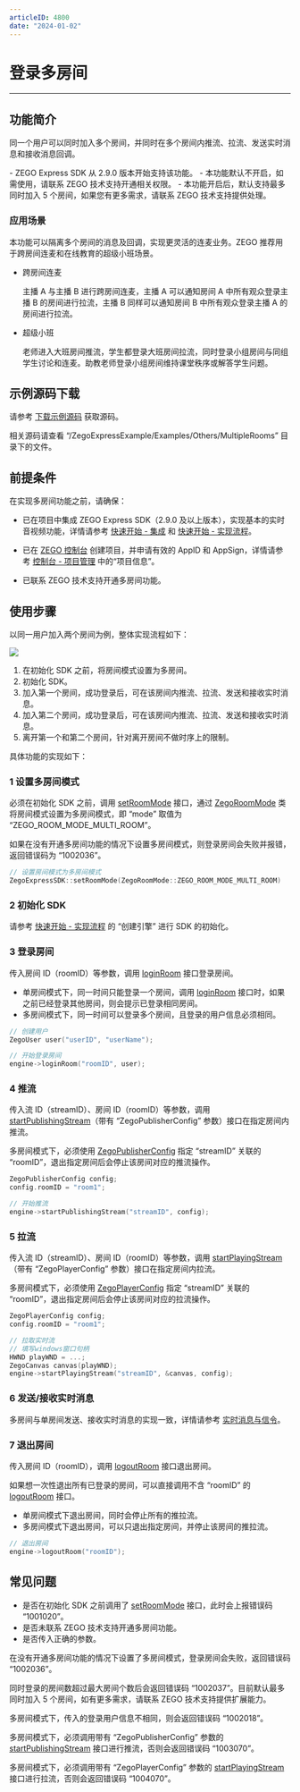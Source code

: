 ```yaml
---
articleID: 4800
date: "2024-01-02"
---
```

# 登录多房间

---

## 功能简介

同一个用户可以同时加入多个房间，并同时在多个房间内推流、拉流、发送实时消息和接收消息回调。

<Note title="说明">
- ZEGO Express SDK 从 2.9.0 版本开始支持该功能。
- 本功能默认不开启，如需使用，请联系 ZEGO 技术支持开通相关权限。
- 本功能开启后，默认支持最多同时加入 5 个房间，如果您有更多需求，请联系 ZEGO 技术支持提供处理。
</Note>

### 应用场景

本功能可以隔离多个房间的消息及回调，实现更灵活的连麦业务。ZEGO 推荐用于跨房间连麦和在线教育的超级小班场景。

- 跨房间连麦

    主播 A 与主播 B 进行跨房间连麦，主播 A 可以通知房间 A 中所有观众登录主播 B 的房间进行拉流，主播 B 同样可以通知房间 B 中所有观众登录主播 A 的房间进行拉流。


- 超级小班

    老师进入大班房间推流，学生都登录大班房间拉流，同时登录小组房间与同组学生讨论和连麦。助教老师登录小组房间维持课堂秩序或解答学生问题。

## 示例源码下载

请参考 [下载示例源码](!DownloadDemo/DownloadDemo) 获取源码。

相关源码请查看 “/ZegoExpressExample/Examples/Others/MultipleRooms” 目录下的文件。

## 前提条件

在实现多房间功能之前，请确保：

- 已在项目中集成 ZEGO Express SDK（2.9.0 及以上版本），实现基本的实时音视频功能，详情请参考 [快速开始 - 集成](!Integration/SDK_Integration) 和 [快速开始 - 实现流程](!Integration/Solution_Implementation)。
- 已在 [ZEGO 控制台](https://console.zego.im) 创建项目，并申请有效的 AppID 和 AppSign，详情请参考 [控制台 - 项目管理](/console/project-info) 中的“项目信息”。

- 已联系 ZEGO 技术支持开通多房间功能。


## 使用步骤

以同一用户加入两个房间为例，整体实现流程如下：

<Frame width="512" height="auto" caption=""><img src="https://doc-media.zego.im/sdk-doc/Pics/Common/MultiRoom/MultiRoom_new.png" /></Frame>

1. 在初始化 SDK 之前，将房间模式设置为多房间。
2. 初始化 SDK。
3. 加入第一个房间，成功登录后，可在该房间内推流、拉流、发送和接收实时消息。
4. 加入第二个房间，成功登录后，可在该房间内推流、拉流、发送和接收实时消息。
5. 离开第一个和第二个房间，针对离开房间不做时序上的限制。

具体功能的实现如下：


### 1 设置多房间模式

必须在初始化 SDK 之前，调用 [setRoomMode](@setRoomMode) 接口，通过 [ZegoRoomMode](@-ZegoRoomMode) 类将房间模式设置为多房间模式，即 “mode” 取值为 “ZEGO_ROOM_MODE_MULTI_ROOM”。

<Note title="说明">



如果在没有开通多房间功能的情况下设置多房间模式，则登录房间会失败并报错，返回错误码为 “1002036”。
</Note>


```cpp
// 设置房间模式为多房间模式
ZegoExpressSDK::setRoomMode(ZegoRoomMode::ZEGO_ROOM_MODE_MULTI_ROOM)
```

### 2 初始化 SDK

请参考 [快速开始 - 实现流程](!Integration/Solution_Implementation#CreateEngine) 的 “创建引擎”  进行 SDK 的初始化。

### 3 登录房间


传入房间 ID（roomID）等参数，调用 [loginRoom](@loginRoom) 接口登录房间。

- 单房间模式下，同一时间只能登录一个房间，调用 [loginRoom](@loginRoom) 接口时，如果之前已经登录其他房间，则会提示已登录相同房间。
- 多房间模式下，同一时间可以登录多个房间，且登录的用户信息必须相同。

```cpp
// 创建用户
ZegoUser user("userID", "userName");

// 开始登录房间
engine->loginRoom("roomID", user);
```


### 4 推流

传入流 ID（streamID）、房间 ID（roomID）等参数，调用 [startPublishingStream](@startPublishingStream)（带有 “ZegoPublisherConfig” 参数）接口在指定房间内推流。

<Warning title="注意">



多房间模式下，必须使用 [ZegoPublisherConfig](@-ZegoPublisherConfig) 指定 “streamID” 关联的 “roomID”，退出指定房间后会停止该房间对应的推流操作。
</Warning>


```cpp
ZegoPublisherConfig config;
config.roomID = "room1";

// 开始推流
engine->startPublishingStream("streamID", config);
```


### 5 拉流

传入流 ID（streamID）、房间 ID（roomID）等参数，调用 [startPlayingStream](@startPlayingStream)（带有 “ZegoPlayerConfig” 参数）接口在指定房间内拉流。

<Warning title="注意">



多房间模式下，必须使用 [ZegoPlayerConfig](https://doc-zh.zego.im/article/api?doc=Express_Video_SDK_API~ObjectiveC~class~zego-player-config) 指定 “streamID” 关联的 “roomID”，退出指定房间后会停止该房间对应的拉流操作。
</Warning>

```cpp
ZegoPlayerConfig config;
config.roomID = "room1";

// 拉取实时流
// 填写windows窗口句柄
HWND playWND = ...;
ZegoCanvas canvas(playWND);
engine->startPlayingStream("streamID", &canvas, config);
```


### 6 发送/接收实时消息

多房间与单房间发送、接收实时消息的实现一致，详情请参考 [实时消息与信令](!AdvancedModule/IM)。

### 7 退出房间

传入房间 ID（roomID），调用 [logoutRoom](@logoutRoom__3) 接口退出房间。

<Note title="说明">

如果想一次性退出所有已登录的房间，可以直接调用不含 “roomID” 的 [logoutRoom](@logoutRoom__3) 接口。
</Note>

- 单房间模式下退出房间，同时会停止所有的推拉流。
- 多房间模式下退出房间，可以只退出指定房间，并停止该房间的推拉流。

```cpp
// 退出房间
engine->logoutRoom("roomID");
```


## 常见问题

<Accordion title="调用 setRoomMode 接口返回失败，是什么原因？" defaultOpen="false">

- 是否在初始化 SDK 之前调用了 [setRoomMode](@setRoomMode) 接口，此时会上报错误码 “1001020”。
- 是否未联系 ZEGO 技术支持开通多房间功能。
- 是否传入正确的参数。
</Accordion>

<Accordion title="调用 loginRoom 登录失败，错误码为 “1002036”，是什么原因？" defaultOpen="false">

在没有开通多房间功能的情况下设置了多房间模式，登录房间会失败，返回错误码 “1002036”。
</Accordion>

<Accordion title="调用 loginRoom 登录失败，错误码为 “1002037”，是什么原因？" defaultOpen="false">

同时登录的房间数超过最大房间个数后会返回错误码 “1002037”。目前默认最多同时加入 5 个房间，如有更多需求，请联系 ZEGO 技术支持提供扩展能力。
</Accordion>

<Accordion title="调用 loginRoom 登录失败，错误码为 “1002018”，是什么原因？" defaultOpen="false">

多房间模式下，传入的登录用户信息不相同，则会返回错误码 “1002018”。
</Accordion>

<Accordion title="调用 startPublishingStream 推流失败，错误码为 “1003070”，是什么原因？" defaultOpen="false">

多房间模式下，必须调用带有 “ZegoPublisherConfig” 参数的 [startPublishingStream](@startPublishingStream) 接口进行推流，否则会返回错误码 “1003070”。

</Accordion>

<Accordion title="调用 startPlayingStream 拉流失败，错误码为 “1004070”，是什么原因？" defaultOpen="false">

多房间模式下，必须调用带有 “ZegoPlayerConfig” 参数的 [startPlayingStream](@startPlayingStream) 接口进行拉流，否则会返回错误码 “1004070”。
</Accordion>